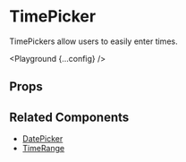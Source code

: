 
# TimePicker

TimePickers allow users to easily enter times.

<Playground {...config} />

## Props

<PropsTable propsConfig={config.props} />

## Related Components

- [DatePicker](/date-picker)
- [TimeRange](/time-range)
